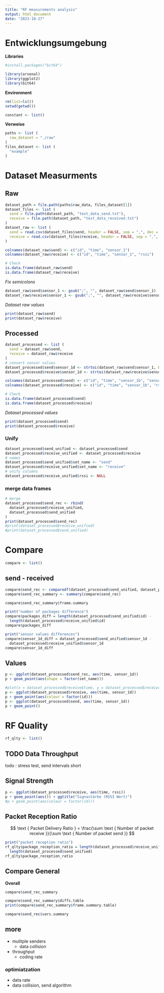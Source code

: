 ```yaml
---
title: "RF measurements analysis"
output: html_document
date: "2023-10-27"
---
```

# Entwicklungsumgebung
**Libraries**
```r
#install.packages("bit64")
```

```r
library(arsenal)
library(ggplot2)
library(bit64)
```
**Environment**
```r
rm(list=ls())
setwd(getwd())

constant <- list()
```
**Verweise**
```r
paths <- list (
  raw_dataset = "./raw"
)
files_dataset <- list (
  "example"
)
```
# Dataset Measurments
## Raw
```r
dataset_path = file.path(paths$raw_data, files_dataset[1])
dataset_files <- list (
  send = file.path(dataset_path, "test_data_send.txt"),
  receive = file.path(dataset_path, "test_data_received.txt")
)
dataset_raw <- list (
  send = read.csv(dataset_files$send, header = FALSE, sep = ",", dec = "."),
  receive = read.csv(dataset_files$receive, header = FALSE, sep = ",", dec = ".")
)

colnames(dataset_raw$send) <- c("id", "time", "sensor_1")
colnames(dataset_raw$receive) <- c("id", "time", "sensor_1", "rssi")

# Check
is.data.frame(dataset_raw$send)
is.data.frame(dataset_raw$receive)
```

*Fix semicolons*
```r
dataset_raw$send$sensor_1 <- gsub(";", "", dataset_raw$send$sensor_1)
dataset_raw$receive$sensor_1 <- gsub(";", "", dataset_raw$receive$sensor_1)
```

*Dataset raw values*
```r
print(dataset_raw$send)
print(dataset_raw$receive)
```
## Processed
```r
dataset_processed <- list (
  send = dataset_raw$send,
  receive = dataset_raw$receive
)
# convert sensor values
dataset_processed$send$sensor_1d <- strtoi(dataset_raw$send$sensor_1, base = 2)
dataset_processed$receive$sensor_1d <- strtoi(dataset_raw$receive$sensor_1, base = 2)

colnames(dataset_processed$send) <- c("id", "time", "sensor_1b", "sensor_1d")
colnames(dataset_processed$receive) <- c("id", "time", "sensor_1b", "rssi", "sensor_1d")

# Check
is.data.frame(dataset_processed$send)
is.data.frame(dataset_processed$receive)
```

*Dataset processed values*
```r
print(dataset_processed$send)
print(dataset_processed$receive)
```
### Unify
```r
dataset_processed$send_unified <- dataset_processed$send
dataset_processed$receive_unified <- dataset_processed$receive
# names
dataset_processed$send_unified$set_name <- "send"
dataset_processed$receive_unified$set_name <- "receive"
# unify columns 
dataset_processed$receive_unified$rssi <- NULL
```
### merge data frames
```r
# merge
dataset_processed$send_rec <- rbind(
  dataset_processed$receive_unified, 
  dataset_processed$send_unified
)
print(dataset_processed$send_rec)
#print(dataset_processed$receive_unified)
#print(dataset_processed$send_unified)
```

# Compare
```r
compare <- list()
```

## send - received
```r
compare$send_rec <- comparedf(dataset_processed$send_unified, dataset_processed$receive_unified)
compare$send_rec_summary <- summary(compare$send_rec)
```
```r
compare$send_rec_summary$frame.summary
```
```r
print("number of packages difference")
compare$packages_diff = length(dataset_processed$send_unified$id) -
  length(dataset_processed$receive_unified$id)
compare$packages_diff

print("sensor values differences")
compare$sensor_1d_diff = dataset_processed$send_unified$sensor_1d - 
  dataset_processed$receive_unified$sensor_1d
compare$sensor_1d_diff 
```

## Values
```r
p <- ggplot(dataset_processed$send_rec, aes(time, sensor_1d))
p + geom_point(aes(shape = factor(set_name)))
```

```r
#plot(x = dataset_processed$receive$time, y = dataset_processed$receive$sensor_1d)
p <- ggplot(dataset_processed$receive, aes(time, sensor_1d))
p + geom_point(aes(colour = factor(id)))
p <- ggplot(dataset_processed$send, aes(time, sensor_1d))
p + geom_point()
```

# RF Quality
```r
rf_qlty <- list()
```


## TODO Data Throughput
todo : stress test, send intervals short

## Signal Strength
```r
p <- ggplot(dataset_processed$receive, aes(time, rssi))
p + geom_point(aes()) + ggtitle("Signastärke (RSSI Wert)")
#p + geom_point(aes(colour = factor(id)))
```

## Packet Reception Ratio

$$
\text { Packet Delivery Ratio } = \frac{\sum \text { Number of packet receive }}{\sum \text { Number of packet send }}
$$
```r
print("packet reception ratio")
rf_qlty$package_reception_ratio = length(dataset_processed$receive_unified) /
  length(dataset_processed$send_unified)
rf_qlty$package_reception_ratio
```


## Compare General
**Overall**
```r
compare$send_rec_summary
```

```r
compare$send_rec_summary$diffs.table
print(compare$send_rec_summary$frame.summary.table)
```



```r
compare$send_rec$vars.summary
```


## more
- mulitple senders
  - data collision
- throughput
  - coding rate
  
### optimiatzation
- data rate
- data collision, send algorithm

